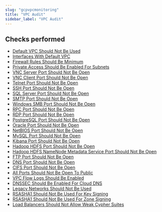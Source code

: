 ```yaml
---
slug: "gcpvpcmonitoring"
title: "VPC Audit"
sidebar_label: "VPC Audit"
---
```


## Checks performed

- [Default VPC Should Not Be Used](gcpvpcmonitoring/rules/default_vpc_in_use) 
- [Interfaces With Default VPC](gcpvpcmonitoring/rules/default_vpc_in_use_interfaces) 
- [Firewall Rules Should Be Minimum](gcpvpcmonitoring/rules/excessive_firewall_rules) 
- [Private Access Should Be Enabled For Subnets](gcpvpcmonitoring/rules/private_access_enabled) 
- [VNC Server Port Should Not Be Open](gcpvpcmonitoring/rules/open_vnc_server) 
- [VNC Client Port Should Not Be Open](gcpvpcmonitoring/rules/open_vnc_client) 
- [Telnet Port Should Not Be Open](gcpvpcmonitoring/rules/open_telnet) 
- [SSH Port Should Not Be Open](gcpvpcmonitoring/rules/open_ssh) 
- [SQL Server Port Should Not Be Open](gcpvpcmonitoring/rules/open_sqlserver) 
- [SMTP Port Should Not Be Open](gcpvpcmonitoring/rules/open_smtp) 
- [Windows SMB Port Should Not Be Open](gcpvpcmonitoring/rules/open_smbotcp) 
- [RPC Port Should Not Be Open](gcpvpcmonitoring/rules/open_rpc) 
- [RDP Port Should Not Be Open](gcpvpcmonitoring/rules/open_rdp) 
- [PostgreSQL Port Should Not Be Open](gcpvpcmonitoring/rules/open_postgresql) 
- [Oracle Port Should Not Be Open](gcpvpcmonitoring/rules/open_oracle) 
- [NetBIOS Port Should Not Be Open](gcpvpcmonitoring/rules/open_netbios) 
- [MySQL Port Should Not Be Open](gcpvpcmonitoring/rules/open_mysql) 
- [Kibana Port Should Not Be Open](gcpvpcmonitoring/rules/open_kibana) 
- [Hadoop HDFS Port Should Not Be Open](gcpvpcmonitoring/rules/open_hadoop_webui) 
- [Hadoop HDFS NameNode Metadata Service Port Should Not Be Open](gcpvpcmonitoring/rules/open_hadoop_service) 
- [FTP Port Should Not Be Open](gcpvpcmonitoring/rules/open_ftp) 
- [DNS Port Should Not Be Open](gcpvpcmonitoring/rules/open_dns) 
- [CIFS Port Should Not Be Open](gcpvpcmonitoring/rules/open_cifs) 
- [All Ports Should Not Be Open To Public](gcpvpcmonitoring/rules/open_all_ports) 
- [VPC Flow Logs Should Be Enabled](gcpvpcmonitoring/rules/flow_logs_enabled) 
- [DNSSEC Should Be Enabled For Cloud DNS](gcpvpcmonitoring/rules/cloud_dns_dnssec_enabled) 
- [Legacy Networks Should Not Be Used](gcpvpcmonitoring/rules/no_legacy_networks) 
- [RSASHA1 Should Not Be Used For Key Signing](gcpvpcmonitoring/rules/rsasha1_not_used_by_key_signing_key) 
- [RSASHA1 Should Not Be Used For Zone Signing](gcpvpcmonitoring/rules/rsasha1_not_used_by_zone_signing_key) 
- [Load Balancers Should Not Allow Weak Cypher Suites](gcpvpcmonitoring/rules/no_https_ssl_proxy_load_balancer) 

